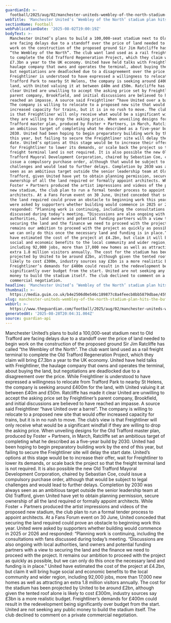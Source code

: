 ```yaml
---
guardianId: >-
  football/2025/aug/02/manchester-uniteds-wembley-of-the-north-stadium-plan-hit-by-delays
webTitle: 'Manchester United’s ‘Wembley of the North’ stadium plan hits the buffers '
sectionName: Football
webPublicationDate: '2025-08-02T19:00:19Z'
bodyText: >-
  Manchester United’s plans to build a 100,000-seat stadium next to Old Trafford
  are facing delays due to a standoff over the price of land needed to begin
  work on the construction of the proposed ground Sir Jim Ratcliffe has called
  “the Wembley of the North”. The club want land used as a rail freight terminal
  to complete the Old Trafford Regeneration Project, which they claim will bring
  £7.3bn a year to the UK economy. United have held talks with Freightliner, the
  haulage company that owns and operates the terminal, about buying the land,
  but negotiations are deadlocked due to a disagreement over the price. While
  Freightliner is understood to have expressed a willingness to relocate from
  Trafford Park to nearby St Helens, the company is seeking around £400m for the
  land, with United valuing it at between £40m and £50m. Ratcliffe has made it
  clear United are unwilling to accept the asking price set by Freightliner’s
  parent company, Brookfield, and initial discussions are believed to have
  reached an impasse. A source said Freightliner “have United over a barrel”.
  The company is willing to relocate to a proposed new site that would offer
  increased capacity for trains, but it is in no rush to move. The club’s view
  is that Freightliner will only receive what would be a significant windfall if
  they are willing to drop the asking price. When unveiling designs for the Old
  Trafford master plan, produced by Foster + Partners, in March, Ratcliffe set
  an ambitious target of completing what he described as a five-year build by
  2030. United had been hoping to begin preparatory building work by the end of
  this year, but failing to secure the Freightliner site will delay the start
  date. United’s options at this stage would be to increase their offer, wait
  for Freightliner to lower its demands, or scale back the project so that the
  freight terminal land is not required. It is also possible the new Old
  Trafford Mayoral Development Corporation, chaired by Sebastian Coe, could
  issue a compulsory purchase order, although that would be subject to legal
  challenges and would lead to further delays. Completion by 2030 was always
  seen as an ambitious target outside the senior leadership team at Old
  Trafford, given United have yet to obtain planning permission, secure
  ownership of all the land required or formally appoint architects. While
  Foster + Partners produced the artist impressions and videos of the proposed
  new stadium, the club plan to run a formal tender process to appoint
  architects. At a Fans Forum event on 30 June, United conceded that securing
  the land required could prove an obstacle to beginning work this year. United
  were asked by supporters whether building would commence in 2025 or 2026 and
  responded: “Planning work is continuing, including the consultations with fans
  discussed during today’s meeting. “Discussions are also ongoing with local
  authorities, land owners and potential funding partners with a view to
  securing the land and the finance we need to proceed with the project. It
  remains our ambition to proceed with the project as quickly as possible, but
  we can only do this once the necessary land and funding is in place.” United
  have estimated the cost of the project at £4.2bn, but claim it will bring huge
  social and economic benefits to the local community and wider region,
  including 92,000 jobs, more than 17,000 new homes as well as attracting an
  extra 1.8 million visitors annually. The cost for the stadium has been
  projected by United to be around £2bn, although given the tented roof alone is
  likely to cost £300m, industry sources say £3bn is a more realistic budget.
  Freightliner’s demands for £400m could result in the redevelopment being
  significantly over budget from the start. United are not seeking any public
  money to build the stadium itself. The club declined to comment on a private
  commercial negotiation.
headline: 'Manchester United’s ‘Wembley of the North’ stadium plan hits the buffers '
thumbnail: >-
  https://media.guim.co.uk/b4e2506d0e546c189877c8a4feecb8bb5879dbae/459_189_4080_3265/500.jpg
slug: manchester-uniteds-wembley-of-the-north-stadium-plan-hits-the-buffers
webUrl: >-
  https://www.theguardian.com/football/2025/aug/02/manchester-uniteds-wembley-of-the-north-stadium-plan-hit-by-delays
generatedAt: '2025-08-28T20:04:31.004Z'
source: guardian-api
---
```

Manchester United’s plans to build a 100,000-seat stadium next to Old Trafford are facing delays due to a standoff over the price of land needed to begin work on the construction of the proposed ground Sir Jim Ratcliffe has called “the Wembley of the North”. The club want land used as a rail freight terminal to complete the Old Trafford Regeneration Project, which they claim will bring £7.3bn a year to the UK economy. United have held talks with Freightliner, the haulage company that owns and operates the terminal, about buying the land, but negotiations are deadlocked due to a disagreement over the price. While Freightliner is understood to have expressed a willingness to relocate from Trafford Park to nearby St Helens, the company is seeking around £400m for the land, with United valuing it at between £40m and £50m. Ratcliffe has made it clear United are unwilling to accept the asking price set by Freightliner’s parent company, Brookfield, and initial discussions are believed to have reached an impasse. A source said Freightliner “have United over a barrel”. The company is willing to relocate to a proposed new site that would offer increased capacity for trains, but it is in no rush to move. The club’s view is that Freightliner will only receive what would be a significant windfall if they are willing to drop the asking price. When unveiling designs for the Old Trafford master plan, produced by Foster + Partners, in March, Ratcliffe set an ambitious target of completing what he described as a five-year build by 2030. United had been hoping to begin preparatory building work by the end of this year, but failing to secure the Freightliner site will delay the start date. United’s options at this stage would be to increase their offer, wait for Freightliner to lower its demands, or scale back the project so that the freight terminal land is not required. It is also possible the new Old Trafford Mayoral Development Corporation, chaired by Sebastian Coe, could issue a compulsory purchase order, although that would be subject to legal challenges and would lead to further delays. Completion by 2030 was always seen as an ambitious target outside the senior leadership team at Old Trafford, given United have yet to obtain planning permission, secure ownership of all the land required or formally appoint architects. While Foster + Partners produced the artist impressions and videos of the proposed new stadium, the club plan to run a formal tender process to appoint architects. At a Fans Forum event on 30 June, United conceded that securing the land required could prove an obstacle to beginning work this year. United were asked by supporters whether building would commence in 2025 or 2026 and responded: “Planning work is continuing, including the consultations with fans discussed during today’s meeting. “Discussions are also ongoing with local authorities, land owners and potential funding partners with a view to securing the land and the finance we need to proceed with the project. It remains our ambition to proceed with the project as quickly as possible, but we can only do this once the necessary land and funding is in place.” United have estimated the cost of the project at £4.2bn, but claim it will bring huge social and economic benefits to the local community and wider region, including 92,000 jobs, more than 17,000 new homes as well as attracting an extra 1.8 million visitors annually. The cost for the stadium has been projected by United to be around £2bn, although given the tented roof alone is likely to cost £300m, industry sources say £3bn is a more realistic budget. Freightliner’s demands for £400m could result in the redevelopment being significantly over budget from the start. United are not seeking any public money to build the stadium itself. The club declined to comment on a private commercial negotiation.
